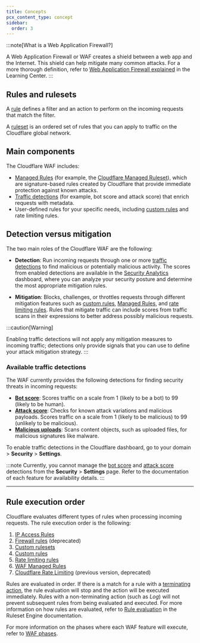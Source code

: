 ```yaml
---
title: Concepts
pcx_content_type: concept
sidebar:
  order: 3
---
```



<Render file="waf-intro" />

:::note[What is a Web Application Firewall?]

A Web Application Firewall or WAF creates a shield between a web app and the Internet. This shield can help mitigate many common attacks. For a more thorough definition, refer to [Web Application Firewall explained](https://www.cloudflare.com/learning/ddos/glossary/web-application-firewall-waf/) in the Learning Center.
:::

## Rules and rulesets

A [rule](/ruleset-engine/about/rules/) defines a filter and an action to perform on the incoming requests that match the filter.

A [ruleset](/ruleset-engine/about/rulesets/) is an ordered set of rules that you can apply to traffic on the Cloudflare global network.

## Main components

The Cloudflare WAF includes:

- [Managed Rules](/waf/managed-rules/) (for example, the [Cloudflare Managed Ruleset](/waf/managed-rules/reference/cloudflare-managed-ruleset/)), which are signature-based rules created by Cloudflare that provide immediate protection against known attacks.
- [Traffic detections](/waf/detections/) (for example, bot score and attack score) that enrich requests with metadata.
- User-defined rules for your specific needs, including [custom rules](/waf/custom-rules/) and <GlossaryTooltip term="rate limiting" link="/waf/rate-limiting-rules/">rate limiting rules</GlossaryTooltip>.

## Detection versus mitigation

The two main roles of the Cloudflare WAF are the following:

- **Detection**: Run incoming requests through one or more [traffic detections](/waf/detections/) to find malicious or potentially malicious activity. The scores from enabled detections are available in the [Security Analytics](/waf/analytics/security-analytics/) dashboard, where you can analyze your security posture and determine the most appropriate mitigation rules.

- **Mitigation**: Blocks, challenges, or throttles requests through different mitigation features such as [custom rules](/waf/custom-rules/), [Managed Rules](/waf/managed-rules/), and [rate limiting rules](/waf/rate-limiting-rules/). Rules that mitigate traffic can include scores from traffic scans in their expressions to better address possibly malicious requests.

:::caution[Warning]

Enabling traffic detections will not apply any mitigation measures to incoming traffic; detections only provide signals that you can use to define your attack mitigation strategy.
:::

### Available traffic detections

The WAF currently provides the following detections for finding security threats in incoming requests:

- [**Bot score**](/bots/concepts/bot-score/): Scores traffic on a scale from 1 (likely to be a bot) to 99 (likely to be human).
- [**Attack score**](/waf/detections/attack-score/): Checks for known attack variations and malicious payloads. Scores traffic on a scale from 1 (likely to be malicious) to 99 (unlikely to be malicious).
- [**Malicious uploads**](/waf/detections/malicious-uploads/): Scans content objects, such as uploaded files, for malicious signatures like malware.

To enable traffic detections in the Cloudflare dashboard, go to your domain > **Security** > **Settings**.

:::note
Currently, you cannot manage the [bot score](/bots/concepts/bot-score/) and [attack score](/waf/detections/attack-score/) detections from the **Security** > **Settings** page. Refer to the documentation of each feature for availability details.
:::

---

## Rule execution order

Cloudflare evaluates different types of rules when processing incoming requests. The rule execution order is the following:

1. [IP Access Rules](/waf/tools/ip-access-rules/)
2. [Firewall rules](/firewall/cf-firewall-rules/) (deprecated)
3. [Custom rulesets](/waf/account/custom-rulesets/)
4. [Custom rules](/waf/custom-rules/)
5. [Rate limiting rules](/waf/rate-limiting-rules/)
6. [WAF Managed Rules](/waf/managed-rules/)
7. [Cloudflare Rate Limiting](/waf/reference/legacy/old-rate-limiting/) (previous version, deprecated)

Rules are evaluated in order. If there is a match for a rule with a [terminating action](/ruleset-engine/rules-language/actions/), the rule evaluation will stop and the action will be executed immediately. Rules with a non-terminating action (such as _Log_) will not prevent subsequent rules from being evaluated and executed. For more information on how rules are evaluated, refer to [Rule evaluation](/ruleset-engine/about/rules/#rule-evaluation) in the Ruleset Engine documentation.

For more information on the phases where each WAF feature will execute, refer to [WAF phases](/waf/reference/phases/).
